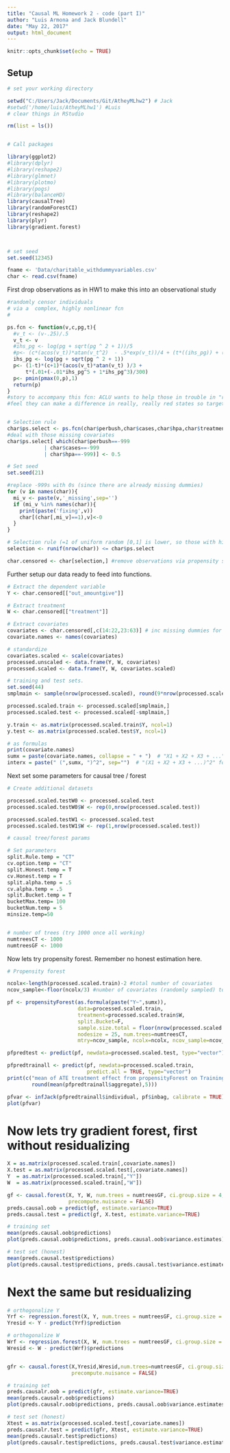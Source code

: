 ```yaml
---
title: "Causal ML Homework 2 - code (part I)"
author: "Luis Armona and Jack Blundell"
date: "May 22, 2017"
output: html_document
---
```


```r
knitr::opts_chunk$set(echo = TRUE)
```

## Setup

```r
# set your working directory

setwd("C:/Users/Jack/Documents/Git/AtheyMLhw2") # Jack
#setwd('/home/luis/AtheyMLhw1') #Luis
# clear things in RStudio

rm(list = ls())


# Call packages

library(ggplot2)
#library(dplyr)
#library(reshape2)
#library(glmnet)
#library(plotmo)
#library(pogs)
#library(balanceHD)
library(causalTree)
library(randomForestCI)
library(reshape2)
library(plyr)
library(gradient.forest)



# set seed
set.seed(12345)

fname <- 'Data/charitable_withdummyvariables.csv'
char <- read.csv(fname)

```

First drop observations as in HW1 to make this into an observational study

```r

#randomly censor individuals
# via a  complex, highly nonlinear fcn 
#

ps.fcn <- function(v,c,pg,t){
  #v_t <- (v-.25)/.5
  v_t <- v
  #ihs_pg <- log(pg + sqrt(pg ^ 2 + 1))/5
  #p<- (c*(acos(v_t))*atan(v_t^2)  - .5*exp(v_t))/4 + (t*((ihs_pg)) + (1-t))/2
  ihs_pg <- log(pg + sqrt(pg ^ 2 + 1))
  p<- (1-t)*(c+1)*(acos(v_t)*atan(v_t) )/3 + 
      t*(.01+(-.01*ihs_pg^5 + 1*ihs_pg^3)/300)
  p<- pmin(pmax(0,p),1)
  return(p)
}
#story to accompany this fcn: ACLU wants to help those in trouble in "red states" but do not 
#feel they can make a difference in really, really red states so target donors less often


# Selection rule
char$ps.select <- ps.fcn(char$perbush,char$cases,char$hpa,char$treatment) # hpa is highest previous contribution. cases is court cases from state which organization was involved.
#deal with those missing covariates
char$ps.select[ which(char$perbush==-999
            | char$cases==-999
            | char$hpa==-999)] <- 0.5

# Set seed
set.seed(21) 

#replace -999s with 0s (since there are already missing dummies)
for (v in names(char)){
  mi_v <- paste(v,'_missing',sep='') 
  if (mi_v %in% names(char)){
    print(paste('fixing',v))
    char[(char[,mi_v]==1),v]<-0
  }
}

# Selection rule (=1 of uniform random [0,1] is lower, so those with higher ps.true more likely to be selected)
selection <- runif(nrow(char)) <= char$ps.select

char.censored <- char[selection,] #remove observations via propensity score rule


```

Further setup our data ready to feed into functions.

```r

# Extract the dependent variable
Y <- char.censored[["out_amountgive"]]

# Extract treatment
W <- char.censored[["treatment"]]

# Extract covariates
covariates <- char.censored[,c(14:22,23:63)] # inc missing dummies for now
covariate.names <- names(covariates)

# standardize
covariates.scaled <- scale(covariates)
processed.unscaled <- data.frame(Y, W, covariates)
processed.scaled <- data.frame(Y, W, covariates.scaled)

# training and test sets.
set.seed(44)
smplmain <- sample(nrow(processed.scaled), round(9*nrow(processed.scaled)/10), replace=FALSE)

processed.scaled.train <- processed.scaled[smplmain,]
processed.scaled.test <- processed.scaled[-smplmain,]

y.train <- as.matrix(processed.scaled.train$Y, ncol=1)
y.test <- as.matrix(processed.scaled.test$Y, ncol=1)

# as formulas
print(covariate.names)
sumx = paste(covariate.names, collapse = " + ")  # "X1 + X2 + X3 + ..." for substitution later
interx = paste(" (",sumx, ")^2", sep="")  # "(X1 + X2 + X3 + ...)^2" for substitution later

```

Next set some parameters for causal tree / forest

```r
# Create additional datasets

processed.scaled.testW0 <- processed.scaled.test
processed.scaled.testW0$W <- rep(0,nrow(processed.scaled.test))

processed.scaled.testW1 <- processed.scaled.test
processed.scaled.testW1$W <- rep(1,nrow(processed.scaled.test))

# causal tree/forest params

# Set parameters
split.Rule.temp = "CT"
cv.option.temp = "CT"
split.Honest.temp = T
cv.Honest.temp = T
split.alpha.temp = .5
cv.alpha.temp = .5
split.Bucket.temp = T
bucketMax.temp= 100
bucketNum.temp = 5
minsize.temp=50


# number of trees (try 1000 once all working)
numtreesCT <- 1000
numtreesGF <- 1000

```

Now lets try propensity forest. Remember no honest estimation here.

```r


# Propensity forest

ncolx<-length(processed.scaled.train)-2 #total number of covariates
ncov_sample<-floor(ncolx/3) #number of covariates (randomly sampled) to use to build tree

pf <- propensityForest(as.formula(paste("Y~",sumx)), 
                       data=processed.scaled.train,
                       treatment=processed.scaled.train$W, 
                       split.Bucket=F, 
                       sample.size.total = floor(nrow(processed.scaled.train) / 2), 
                       nodesize = 25, num.trees=numtreesCT,
                       mtry=ncov_sample, ncolx=ncolx, ncov_sample=ncov_sample )

pfpredtest <- predict(pf, newdata=processed.scaled.test, type="vector")

pfpredtrainall <- predict(pf, newdata=processed.scaled.train, 
                          predict.all = TRUE, type="vector")
print(c("mean of ATE treatment effect from propensityForest on Training data", 
        round(mean(pfpredtrainall$aggregate),5)))

pfvar <- infJack(pfpredtrainall$individual, pf$inbag, calibrate = TRUE)
plot(pfvar)

```

# Now lets try gradient forest, first without residualizing

```r

X = as.matrix(processed.scaled.train[,covariate.names])
X.test = as.matrix(processed.scaled.test[,covariate.names])
Y  = as.matrix(processed.scaled.train[,"Y"])
W  = as.matrix(processed.scaled.train[,"W"])

gf <- causal.forest(X, Y, W, num.trees = numtreesGF, ci.group.size = 4,
                    precompute.nuisance = FALSE)
preds.causal.oob = predict(gf, estimate.variance=TRUE)
preds.causal.test = predict(gf, X.test, estimate.variance=TRUE)

# training set
mean(preds.causal.oob$predictions)  
plot(preds.causal.oob$predictions, preds.causal.oob$variance.estimates)

# test set (honest)
mean(preds.causal.test$predictions)  
plot(preds.causal.test$predictions, preds.causal.test$variance.estimates)

```

# Next the same but residualizing

```r

# orthogonalize Y
Yrf <- regression.forest(X, Y, num.trees = numtreesGF, ci.group.size = 4)
Yresid <- Y - predict(Yrf)$prediction

# orthogonalize W 
Wrf <- regression.forest(X, W, num.trees = numtreesGF, ci.group.size = 4)
Wresid <- W - predict(Wrf)$predictions


gfr <- causal.forest(X,Yresid,Wresid,num.trees=numtreesGF, ci.group.size=4, 
                     precompute.nuisance = FALSE)

# training set
preds.causalr.oob = predict(gfr, estimate.variance=TRUE)
mean(preds.causalr.oob$predictions)  
plot(preds.causalr.oob$predictions, preds.causal.oob$variance.estimates)

# test set (honest)
Xtest = as.matrix(processed.scaled.test[,covariate.names])
preds.causalr.test = predict(gfr, Xtest, estimate.variance=TRUE)
mean(preds.causalr.test$predictions)  
plot(preds.causalr.test$predictions, preds.causal.test$variance.estimates)


```
